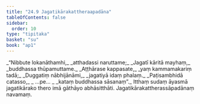 ```yaml
---
title: "24.9 Jagatikārakattheraapadāna"
tableOfContents: false
sidebar:
  order: 10
type: "tipitaka"
basket: "su"
book: "ap1"
---
```



<DynamicBreadcrumb />

<Division number="33" book="ap1">

<Paragraph number="3021" type="verses" book="ap1">
_“Nibbute lokanāthamhi,_  
_atthadassi naruttame;_  
_Jagatī kāritā mayhaṃ,_  
_buddhassa thūpamuttame._  

</Paragraph>

</Division>
<Division number="34" book="ap1">

<Paragraph number="3022" type="verses" book="ap1">
_Aṭṭhārase kappasate,_  
_yaṃ kammamakariṃ tadā;_  
_Duggatiṃ nābhijānāmi,_  
_jagatiyā idaṃ phalaṃ._  

</Paragraph>

</Division>
<Division number="35" book="ap1">

<Paragraph number="3023" type="verses" book="ap1">
_Paṭisambhidā catasso,_  
_ …pe… _  
_kataṃ buddhassa sāsanaṃ”._  

</Paragraph>

<Paragraph number="3024" book="ap1">
Itthaṃ sudaṃ āyasmā jagatikārako thero imā gāthāyo abhāsitthāti.

</Paragraph>
</Division>

<Paragraph number="3025" type="center" book="ap1">
Jagatikārakattherassāpadānaṃ navamaṃ.
</Paragraph>